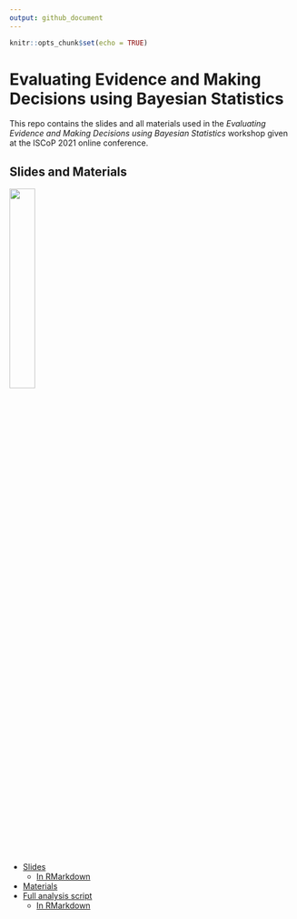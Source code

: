 ```yaml
---
output: github_document
---
```


```r
knitr::opts_chunk$set(echo = TRUE)
```

# Evaluating Evidence and Making Decisions using Bayesian Statistics 

This repo contains the slides and all materials used in the *Evaluating Evidence and Making Decisions using Bayesian Statistics* workshop given at the ISCoP 2021 online conference.

## Slides and Materials 

<img src="img/thumbnail.png" width="30%"/>

- [Slides](https://mattansb.github.io/bayesian-evidence-iscop-2021)
  - [In RMarkdown](ISCOP 2021.Rmd)
- [Materials](files/)
- [Full analysis script](https://mattansb.github.io/bayesian-evidence-iscop-2021/files/full%20analysis%20script.nb.html)
  - [In RMarkdown](files/full%20analysis%20script.Rmd)


